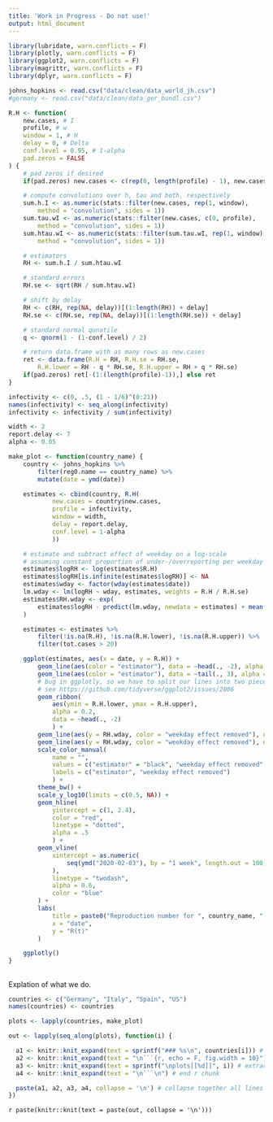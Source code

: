 ```yaml
---
title: 'Work in Progress - Do not use!'
output: html_document
---
```


```r
library(lubridate, warn.conflicts = F)
library(plotly, warn.conflicts = F)
library(ggplot2, warn.conflicts = F)
library(magrittr, warn.conflicts = F)
library(dplyr, warn.conflicts = F)
```

```r
johns_hopkins <- read.csv("data/clean/data_world_jh.csv")
#germany <- read.csv("data/clean/data_ger_bundl.csv")
```

```r

R.H <- function(
    new.cases, # I
    profile, # w
    window = 1, # H
    delay = 0, # Delta
    conf.level = 0.95, # 1-alpha
    pad.zeros = FALSE
) {
    # pad zeros if desired
    if(pad.zeros) new.cases <- c(rep(0, length(profile) - 1), new.cases)

    # compute convolutions over h, tau and both, respectively
    sum.h.I <- as.numeric(stats::filter(new.cases, rep(1, window),
        method = "convolution", sides = 1))
    sum.tau.wI <- as.numeric(stats::filter(new.cases, c(0, profile),
        method = "convolution", sides = 1))
    sum.htau.wI <- as.numeric(stats::filter(sum.tau.wI, rep(1, window),
        method = "convolution", sides = 1))

    # estimators
    RH <- sum.h.I / sum.htau.wI

    # standard errors
    RH.se <- sqrt(RH / sum.htau.wI)

    # shift by delay
    RH <- c(RH, rep(NA, delay))[(1:length(RH)) + delay]
    RH.se <- c(RH.se, rep(NA, delay))[(1:length(RH.se)) + delay]

    # standard normal qunatile
    q <- qnorm(1 - (1-conf.level) / 2)

    # return data.frame with as many rows as new.cases
    ret <- data.frame(R.H = RH, R.H.se = RH.se,
        R.H.lower = RH - q * RH.se, R.H.upper = RH + q * RH.se)
    if(pad.zeros) ret[-(1:(length(profile)-1)),] else ret
}

infectivity <- c(0, .5, (1 - 1/6)^(0:21))
names(infectivity) <- seq_along(infectivity)
infectivity <- infectivity / sum(infectivity)

width <- 2
report.delay <- 7
alpha <- 0.05

make_plot <- function(country_name) {
    country <- johns_hopkins %>%
        filter(reg0.name == country_name) %>%
        mutate(date = ymd(date))

    estimates <- cbind(country, R.H(
            new.cases = country$new.cases,
            profile = infectivity,
            window = width,
            delay = report.delay,
            conf.level = 1-alpha
            ))

    # estimate and subtract effect of weekday on a log-scale
    # assuming constant proportion of under-/overreporting per weekday
    estimates$logRH <- log(estimates$R.H)
    estimates$logRH[is.infinite(estimates$logRH)] <- NA
    estimates$wday <- factor(wday(estimates$date))
    lm.wday <- lm(logRH ~ wday, estimates, weights = R.H / R.H.se)
    estimates$RH.wday <- exp(
        estimates$logRH - predict(lm.wday, newdata = estimates) + mean(estimates$logRH, na.rm = TRUE)
    )

    estimates <- estimates %>%
        filter(!is.na(R.H), !is.na(R.H.lower), !is.na(R.H.upper)) %>%
        filter(tot.cases > 20)

    ggplot(estimates, aes(x = date, y = R.H)) +
        geom_line(aes(color = "estimator"), data = ~head(., -2), alpha = 1, show.legend = TRUE) +
        geom_line(aes(color = "estimator"), data = ~tail(., 3), alpha = .3, linetype = 2) +
        # bug in ggplotly, so we have to split our lines into two pieces
        # see https://github.com/tidyverse/ggplot2/issues/2006
        geom_ribbon(
            aes(ymin = R.H.lower, ymax = R.H.upper), 
            alpha = 0.2,
            data = ~head(., -2)
            ) +
        geom_line(aes(y = RH.wday, color = "weekday effect removed"), data = ~head(., -2), size = 1.5) +
        geom_line(aes(y = RH.wday, color = "weekday effect removed"), data = ~tail(., 3), size = 1.5, alpha = .2) +
        scale_color_manual(
            name = "",
            values = c("estimator" = "black", "weekday effect removed" = "blue"),
            labels = c("estimator", "weekday effect removed")
            ) +
        theme_bw() +
        scale_y_log10(limits = c(0.5, NA)) +
        geom_hline(
            yintercept = c(1, 2.4),
            color = "red",
            linetype = "dotted",
            alpha = .5
            ) +
        geom_vline(
            xintercept = as.numeric(
                seq(ymd("2020-02-03"), by = "1 week", length.out = 100) - .5
            ),
            linetype = "twodash",
            alpha = 0.6,
            color = "blue"
        ) +
        labs(
            title = paste0("Reproduction number for ", country_name, " over time"),
            x = "date",
            y = "R(t)"
        )

    ggplotly()
}

```

## {.tabset .tabset-fade}

Explation of what we do.

<!--
See https://github.com/rstudio/flexdashboard/issues/80#issuecomment-247139450
on generating tabs in rmarkdown automatically
-->
```r

countries <- c("Germany", "Italy", "Spain", "US")
names(countries) <- countries

plots <- lapply(countries, make_plot)

out <- lapply(seq_along(plots), function(i) {

  a1 <- knitr::knit_expand(text = sprintf("### %s\n", countries[i])) # tab header, auto extracts names of `hcs`
  a2 <- knitr::knit_expand(text = "\n```{r, echo = F, fig.width = 10}") # start r chunk
  a3 <- knitr::knit_expand(text = sprintf("\nplots[[%d]]", i)) # extract graphs by "writing" out `hcs[[1]]`, `hcs[[2]]` etc. to be rendered later
  a4 <- knitr::knit_expand(text = "\n```\n") # end r chunk

  paste(a1, a2, a3, a4, collapse = '\n') # collapse together all lines with newline separator
})

```

`r paste(knitr::knit(text = paste(out, collapse = '\n')))`

##
